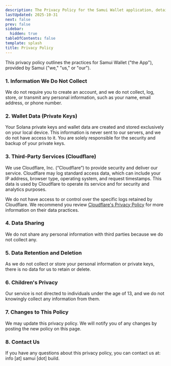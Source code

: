 ```yaml
---
description: The Privacy Policy for the Samui Wallet application, detailing how user data is handled.
lastUpdated: 2025-10-31
next: false
prev: false
sidebar:
  hidden: true
tableOfContents: false
template: splash
title: Privacy Policy
---
```


This privacy policy outlines the practices for Samui Wallet ("the App"), provided by Samui ("we," "us," or "our").

### 1. Information We Do Not Collect

We do not require you to create an account, and we do not collect, log, store, or transmit any personal information, such as your name, email address, or phone number.

### 2. Wallet Data (Private Keys)

Your Solana private keys and wallet data are created and stored exclusively on your local device. This information is never sent to our servers, and we do not have access to it. You are solely responsible for the security and backup of your private keys.

### 3. Third-Party Services (Cloudflare)

We use Cloudflare, Inc. (“Cloudflare”) to provide security and deliver our service. Cloudflare may log standard access data, which can include your IP address, browser type, operating system, and request timestamps. This data is used by Cloudflare to operate its service and for security and analytics purposes.

We do not have access to or control over the specific logs retained by Cloudflare. We recommend you review [Cloudflare's Privacy Policy](https://www.cloudflare.com/privacypolicy/) for more information on their data practices.

### 4. Data Sharing

We do not share any personal information with third parties because we do not collect any.

### 5. Data Retention and Deletion

As we do not collect or store your personal information or private keys, there is no data for us to retain or delete.

### 6. Children's Privacy

Our service is not directed to individuals under the age of 13, and we do not knowingly collect any information from them.

### 7. Changes to This Policy

We may update this privacy policy. We will notify you of any changes by posting the new policy on this page.

### 8. Contact Us

If you have any questions about this privacy policy, you can contact us at: info [at] samui [dot] build.
